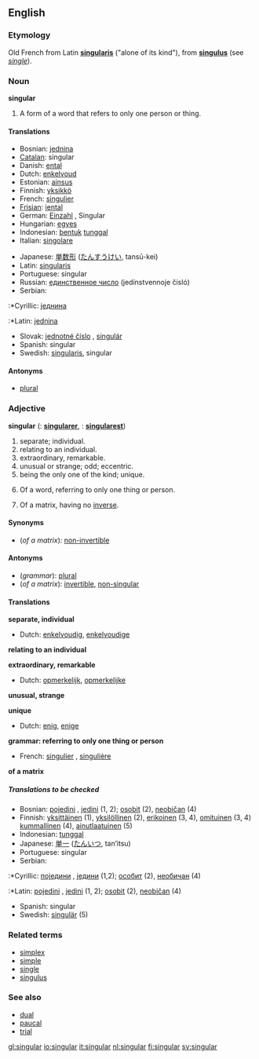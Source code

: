 ==English==
===Etymology===
Old French from Latin '''[[singularis]]''' ("alone of its kind"), from '''[[singulus]]''' (see ''[[single]]'').

===Noun===
'''singular'''

#{{grammar}} A form of a word that refers to only one person or thing.

====Translations====
{{top}}
*Bosnian: [[jednina]] {{f}}
*[[Catalan]]: singular {{m}}
*Danish: [[ental]]
*Dutch: [[enkelvoud]] {{n}}
*Estonian: [[ainsus]]
*Finnish: [[yksikkö]]
*French: [[singulier]] {{m}}
*[[Frisian]]: [[iental]]
*German: [[Einzahl]] {{f}}, Singular {{m}}
*Hungarian: [[egyes]]
*Indonesian: [[bentuk]] [[tunggal]]
*Italian: [[singolare]] {{m}}
{{mid}}
*Japanese: [[単数形]] ([[たんすうけい]], tansū-kei)
*Latin: [[singularis]]
*Portuguese: singular
*Russian: [[единственное число]] (jedínstvennoje čisló) {{n}}
*Serbian:<!--Note: in English, "Cyrillic" and "Latin" are proper nouns and are always capitalized. Even the verbs "to Romanize" and "to Cyrillicize" are capitalized in English. -->
:*Cyrillic: [[једнина]] {{f}}
:*Latin: [[jednina]] {{f}}
*Slovak: [[jednotné číslo]] {{n}}, [[singulár]] {{m}}
*Spanish: singular {{m}}
*Swedish: [[singularis]], singular
{{bottom}}

====Antonyms====
*[[plural]]

===Adjective===
'''singular'''  ({{compar}}: '''[[singularer]]''', {{superl}}: '''[[singularest]]''')
#separate; individual.
#relating to an individual.
#extraordinary, remarkable.
#unusual or strange; odd; eccentric.
#being the only one of the kind; unique.
#{{grammar}} Of a word, referring to only one thing or person.
#{{linearalg}} Of a matrix, having no [[inverse]].

====Synonyms====
*(''of a matrix''): [[non-invertible]]

====Antonyms====
*(''grammar''): [[plural]]
*(''of a matrix''): [[invertible]], [[non-singular]]

====Translations====

'''separate, individual'''
{{top}}
*Dutch: [[enkelvoudig]], [[enkelvoudige]]
{{mid}}
{{bottom}}

'''relating to an individual'''
{{top}}
{{mid}}
{{bottom}}

'''extraordinary, remarkable'''
{{top}}
*Dutch: [[opmerkelijk]], [[opmerkelijke]]
{{mid}}
{{bottom}}

'''unusual, strange'''
{{top}}
{{mid}}
{{bottom}}

'''unique'''
{{top}}
*Dutch: [[enig]], [[enige]]
{{mid}}
{{bottom}}

'''grammar: referring to only one thing or person'''
{{top}}
*French: [[singulier]] {{m}}, [[singulière]] {{f}}
{{mid}}
{{bottom}}

'''of a matrix'''
{{top}}
{{mid}}
{{bottom}}

=====Translations to be checked=====
<!--Remove this section once all of the translations below have been moved into the tables above.-->
{{checktrans}}

*Bosnian: [[pojedini]] {{m}}, [[jedini]] {{m}} (1, 2); [[osobit]] {{m}} (2), [[neobičan]] {{m}} (4)
*Finnish: [[yksittäinen]] (1), [[yksilöllinen]] (2), [[erikoinen]] (3, 4), [[omituinen]] (3, 4) [[kummallinen]] (4), [[ainutlaatuinen]] (5)
*Indonesian: [[tunggal]]
*Japanese: [[単一]] ([[たんいつ]], tan’itsu)
*Portuguese: singular
*Serbian:
:*Cyrillic: [[поједини]] {{m}}, [[једини]] {{m}} (1,2); [[особит]] {{m}} (2), [[необичан]] {{m}} (4)
:*Latin: [[pojedini]] {{m}}, [[jedini]] {{m}} (1, 2); [[osobit]] {{m}} (2), [[neobičan]] {{m}} (4)
*Spanish: singular
*Swedish: [[singulär]] (5)

===Related terms===
*[[simplex]]
*[[simple]]
*[[single]]
*[[singulus]]

===See also===
*[[dual]]
*[[paucal]]
*[[trial]]

[[gl:singular]]
[[io:singular]]
[[it:singular]]
[[nl:singular]]
[[fi:singular]]
[[sv:singular]]